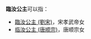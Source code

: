 '''臨汝公主'''可以指：
*[[臨汝公主_(劉宋)|臨汝公主 (劉宋)]]，宋孝武帝女
*[[临汝公主_(唐顺宗)|临汝公主 (唐顺宗)]]，唐顺宗女

{{Disambig|Cat=公主封号消歧义}}